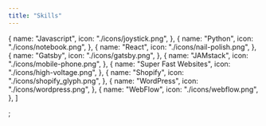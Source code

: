 ```yaml
---
title: "Skills"
---
```


  {
    name: "Javascript",
    icon: "./icons/joystick.png",
  },
  {
    name: "Python",
    icon: "./icons/notebook.png",
  },
  {
    name: "React",
    icon: "./icons/nail-polish.png",
  },
  {
    name: "Gatsby",
    icon: "./icons/gatsby.png",
  },
  {
    name: "JAMstack",
    icon: "./icons/mobile-phone.png",
  },
    {
    name: "Super Fast Websites",
    icon: "./icons/high-voltage.png",
  },
  {
    name: "Shopify",
    icon: "./icons/shopify_glyph.png",
  },
  {
    name: "WordPress",
    icon: "./icons/wordpress.png",
  },
  {
    name: "WebFlow",
    icon: "./icons/webflow.png",
  },
]

;
